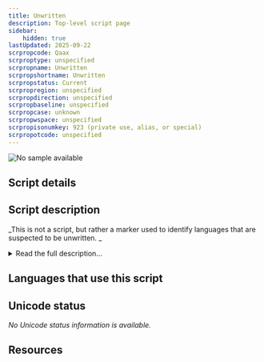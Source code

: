 ```yaml
---
title: Unwritten
description: Top-level script page
sidebar:
    hidden: true
lastUpdated: 2025-09-22
scrpropcode: Qaax
scrproptype: unspecified
scrpropname: Unwritten
scrpropshortname: Unwritten
scrpropstatus: Current
scrpropregion: unspecified
scrpropdirection: unspecified
scrpropbaseline: unspecified
scrpropcase: unknown
scrpropwspace: unspecified
scrpropisonumkey: 923 (private use, alias, or special)
scrpropotcode: unspecified
---
```



![No sample available](../images/nosample.png)



## Script details

<ScriptDetails />

## Script description

_This is not a script, but rather a marker used to identify languages that are suspected to be unwritten. _

<details>
<summary>Read the full description...</summary>It is not an official part of [ISO 15924](http://www.unicode.org/iso15924/). If you have any information on writing systems for these languages, please add the information to the site. Your contributions can be a great help in refining and expanding the ISO 15924 standard.
</details>

## Languages that use this script

<WsList script='Qaax' wsMax='5' />

## Unicode status

_No Unicode status information is available._

## Resources

<ScriptResources detailSummary='seemore' />

